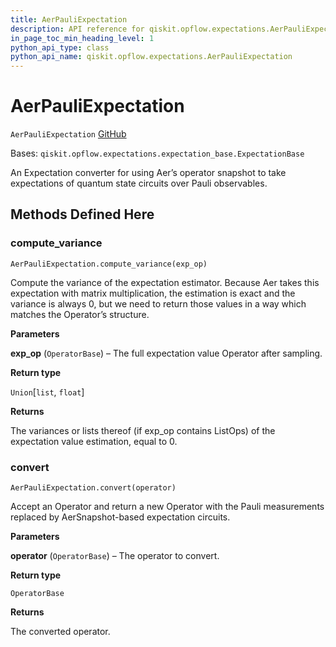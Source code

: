 ```yaml
---
title: AerPauliExpectation
description: API reference for qiskit.opflow.expectations.AerPauliExpectation
in_page_toc_min_heading_level: 1
python_api_type: class
python_api_name: qiskit.opflow.expectations.AerPauliExpectation
---
```


# AerPauliExpectation

<span id="qiskit.opflow.expectations.AerPauliExpectation" />

`AerPauliExpectation` [GitHub](https://github.com/qiskit/qiskit/tree/stable/0.19/qiskit/opflow/expectations/aer_pauli_expectation.py "view source code")

Bases: `qiskit.opflow.expectations.expectation_base.ExpectationBase`

An Expectation converter for using Aer’s operator snapshot to take expectations of quantum state circuits over Pauli observables.

## Methods Defined Here

### compute\_variance

<span id="qiskit.opflow.expectations.AerPauliExpectation.compute_variance" />

`AerPauliExpectation.compute_variance(exp_op)`

Compute the variance of the expectation estimator. Because Aer takes this expectation with matrix multiplication, the estimation is exact and the variance is always 0, but we need to return those values in a way which matches the Operator’s structure.

**Parameters**

**exp\_op** (`OperatorBase`) – The full expectation value Operator after sampling.

**Return type**

`Union`\[`list`, `float`]

**Returns**

The variances or lists thereof (if exp\_op contains ListOps) of the expectation value estimation, equal to 0.

### convert

<span id="qiskit.opflow.expectations.AerPauliExpectation.convert" />

`AerPauliExpectation.convert(operator)`

Accept an Operator and return a new Operator with the Pauli measurements replaced by AerSnapshot-based expectation circuits.

**Parameters**

**operator** (`OperatorBase`) – The operator to convert.

**Return type**

`OperatorBase`

**Returns**

The converted operator.

